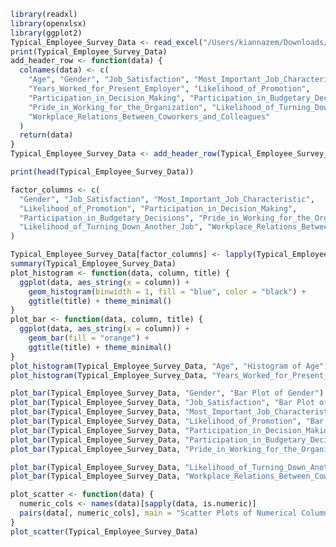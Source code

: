 ```r
library(readxl)
library(openxlsx)
library(ggplot2)
Typical_Employee_Survey_Data <- read_excel("/Users/kiannazem/Downloads/Typical_Employee_Survey_Data.xlsx", col_names = FALSE)
print(Typical_Employee_Survey_Data)
add_header_row <- function(data) {
  colnames(data) <- c(
    "Age", "Gender", "Job_Satisfaction", "Most_Important_Job_Characteristic", 
    "Years_Worked_for_Present_Employer", "Likelihood_of_Promotion", 
    "Participation_in_Decision_Making", "Participation_in_Budgetary_Decisions", 
    "Pride_in_Working_for_the_Organization", "Likelihood_of_Turning_Down_Another_Job", 
    "Workplace_Relations_Between_Coworkers_and_Colleagues"
  )
  return(data)
}
Typical_Employee_Survey_Data <- add_header_row(Typical_Employee_Survey_Data)

print(head(Typical_Employee_Survey_Data))

factor_columns <- c(
  "Gender", "Job_Satisfaction", "Most_Important_Job_Characteristic", 
  "Likelihood_of_Promotion", "Participation_in_Decision_Making", 
  "Participation_in_Budgetary_Decisions", "Pride_in_Working_for_the_Organization", 
  "Likelihood_of_Turning_Down_Another_Job", "Workplace_Relations_Between_Coworkers_and_Colleagues"
)

Typical_Employee_Survey_Data[factor_columns] <- lapply(Typical_Employee_Survey_Data[factor_columns], as.factor)
summary(Typical_Employee_Survey_Data)
plot_histogram <- function(data, column, title) {
  ggplot(data, aes_string(x = column)) +
    geom_histogram(binwidth = 1, fill = "blue", color = "black") +
    ggtitle(title) + theme_minimal()
}
plot_bar <- function(data, column, title) {
  ggplot(data, aes_string(x = column)) +
    geom_bar(fill = "orange") +
    ggtitle(title) + theme_minimal()
}
plot_histogram(Typical_Employee_Survey_Data, "Age", "Histogram of Age")
plot_histogram(Typical_Employee_Survey_Data, "Years_Worked_for_Present_Employer", "Histogram of Years Worked for Present Employer")

plot_bar(Typical_Employee_Survey_Data, "Gender", "Bar Plot of Gender")
plot_bar(Typical_Employee_Survey_Data, "Job_Satisfaction", "Bar Plot of Job Satisfaction")
plot_bar(Typical_Employee_Survey_Data, "Most_Important_Job_Characteristic", "Bar Plot of Most Important Job Characteristic")
plot_bar(Typical_Employee_Survey_Data, "Likelihood_of_Promotion", "Bar Plot of Likelihood of Promotion")
plot_bar(Typical_Employee_Survey_Data, "Participation_in_Decision_Making", "Bar Plot of Participation in Decision Making")
plot_bar(Typical_Employee_Survey_Data, "Participation_in_Budgetary_Decisions", "Bar Plot of Participation in Budgetary Decisions")
plot_bar(Typical_Employee_Survey_Data, "Pride_in_Working_for_the_Organization", "Bar Plot of Pride in Working for the Organization")

plot_bar(Typical_Employee_Survey_Data, "Likelihood_of_Turning_Down_Another_Job", "Bar Plot of Likelihood of Turning Down Another Job")
plot_bar(Typical_Employee_Survey_Data, "Workplace_Relations_Between_Coworkers_and_Colleagues", "Bar Plot of Workplace Relations Between Coworkers and Colleagues")

plot_scatter <- function(data) {
  numeric_cols <- names(data)[sapply(data, is.numeric)]
  pairs(data[, numeric_cols], main = "Scatter Plots of Numerical Columns")
}
plot_scatter(Typical_Employee_Survey_Data)
```
